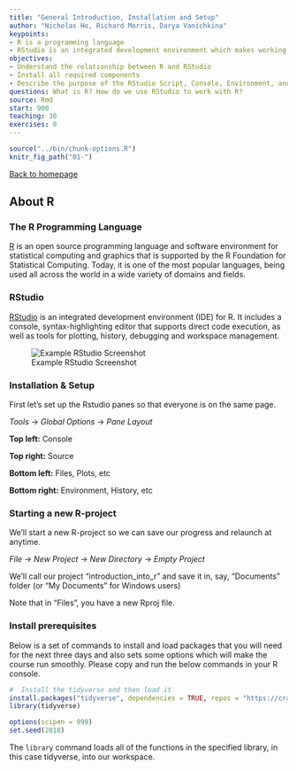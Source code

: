 ```yaml
---
title: "General Introduction, Installation and Setup"
author: "Nicholas Ho, Richard Morris, Darya Vanichkina"
keypoints:
- R is a programming language
- RStudio is an integrated development environment which makes working with R easier
objectives:
- Understand the relationship between R and RStudio
- Install all required components
- Describe the purpose of the RStudio Script, Console, Environment, and Plots
questions: What is R? How do we use RStudio to work with R?
source: Rmd
start: 900
teaching: 30
exercises: 0
---
```


```r
source("../bin/chunk-options.R")
knitr_fig_path("01-")
```

[Back to homepage](https://n-ho.github.io/bmc_r_workshop_2018/)

## About R

### The R Programming Language

[R](https://www.r-project.org/) is an open source programming language and software environment for statistical computing and graphics that is supported by the R Foundation for Statistical Computing. Today, it is one of the most popular languages, being used all across the world in a wide variety of domains and fields.

### RStudio

[RStudio](https://www.rstudio.com/) is an integrated development environment (IDE) for R. It includes a console, syntax-highlighting editor that supports direct code execution, as well as tools for plotting, history, debugging and workspace management.

![Example RStudio Screenshot](RStudioSS.png)

### Installation & Setup

First let's set up the Rstudio panes so that everyone is on the same page.

*Tools* -> *Global Options* -> *Pane Layout*

**Top left:** Console

**Top right:** Source

**Bottom left:** Files, Plots, etc

**Bottom right:** Environment, History, etc


### Starting a new R-project

We'll start a new R-project so we can save our progress and relaunch at anytime.

*File* -> *New Project* -> *New Directory* -> *Empty Project*

We'll call our project "introduction_into_r" and save it in, say, "Documents" folder (or "My Documents" for Windows users)

Note that in "Files", you have a new Rproj file.


### Install prerequisites

Below is a set of commands to install and load packages that you will need for the next three days and also sets some options which will make the course run smoothly. Please copy and run the below commands in your R console.

```r
#  Install the tidyverse and then load it
install.packages("tidyverse", dependencies = TRUE, repos = "https://cran.csiro.au")
library(tidyverse)

options(scipen = 999)
set.seed(2018)
```

The `library` command loads all of the functions in the specified library, in this case tidyverse, into our workspace.
